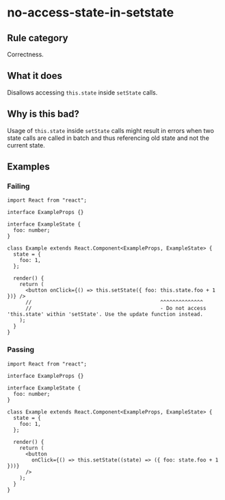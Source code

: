 # no-access-state-in-setstate

## Rule category

Correctness.

## What it does

Disallows accessing `this.state` inside `setState` calls.

## Why is this bad?

Usage of `this.state` inside `setState` calls might result in errors when two state calls are called in batch and thus referencing old state and not the current state.

## Examples

### Failing

```tsx
import React from "react";

interface ExampleProps {}

interface ExampleState {
  foo: number;
}

class Example extends React.Component<ExampleProps, ExampleState> {
  state = {
    foo: 1,
  };

  render() {
    return (
      <button onClick={() => this.setState({ foo: this.state.foo + 1 })} />
      //                                          ^^^^^^^^^^^^^^
      //                                          - Do not access 'this.state' within 'setState'. Use the update function instead.
    );
  }
}
```

### Passing

```tsx
import React from "react";

interface ExampleProps {}

interface ExampleState {
  foo: number;
}

class Example extends React.Component<ExampleProps, ExampleState> {
  state = {
    foo: 1,
  };

  render() {
    return (
      <button
        onClick={() => this.setState((state) => ({ foo: state.foo + 1 }))}
      />
    );
  }
}
```
